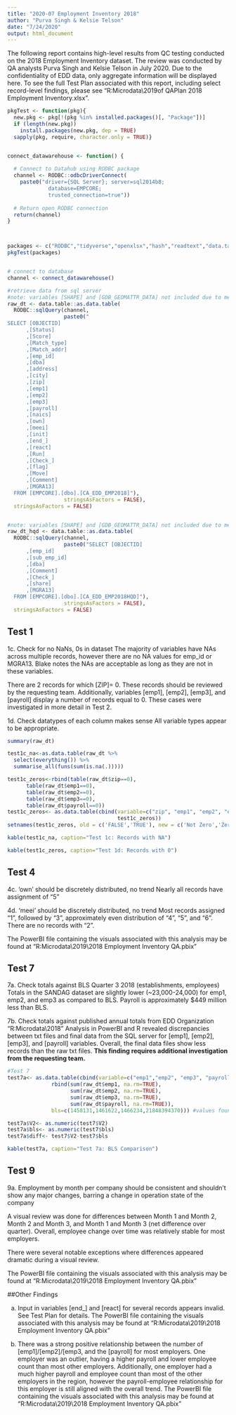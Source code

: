 ```yaml
---
title: "2020-07 Employment Inventory 2018"
author: "Purva Singh & Kelsie Telson"
date: "7/24/2020"
output: html_document
---
```


The following report contains high-level results from QC testing conducted on the 2018 Employment Inventory dataset. The review was conducted by QA analysts Purva Singh and Kelsie Telson in July 2020. Due to the confidentiality of EDD data, only aggregate information will be displayed here. To see the full Test Plan associated with this report, including select record-level findings, please see "R:\DPOE\Employment\CAEDD\QCEW Microdata\RESTRICTED\2019\QAQC\Office of QA\Test Plan 2018 Employment Inventory.xlsx".

```r
pkgTest <- function(pkg){
  new.pkg <- pkg[!(pkg %in% installed.packages()[, "Package"])]
  if (length(new.pkg))
    install.packages(new.pkg, dep = TRUE)
  sapply(pkg, require, character.only = TRUE)}


connect_datawarehouse <- function() {
  
  # Connect to Datahub using RODBC package
  channel <- RODBC::odbcDriverConnect(
    paste0("driver={SQL Server}; server=sql2014b8;
             database=EMPCORE;
             trusted_connection=true"))
  
  # Return open RODBC connection
  return(channel)
}



packages <- c("RODBC","tidyverse","openxlsx","hash","readtext","data.table","dplyr", "knitr")
pkgTest(packages)


# connect to database
channel <- connect_datawarehouse()

#retrieve data from sql server
#note: variables [SHAPE] and [GDB_GEOMATTR_DATA] not included due to memory restrictions
raw_dt <- data.table::as.data.table(
  RODBC::sqlQuery(channel,
                  paste0("
SELECT [OBJECTID]
      ,[Status]
      ,[Score]
      ,[Match_type]
      ,[Match_addr]
      ,[emp_id]
      ,[dba]
      ,[address]
      ,[city]
      ,[zip]
      ,[emp1]
      ,[emp2]
      ,[emp3]
      ,[payroll]
      ,[naics]
      ,[own]
      ,[meei]
      ,[init]
      ,[end_]
      ,[react]
      ,[Run]
      ,[Check_]
      ,[flag]
      ,[Move]
      ,[Comment]
      ,[MGRA13]
  FROM [EMPCORE].[dbo].[CA_EDD_EMP2018]"),
                  stringsAsFactors = FALSE),
  stringsAsFactors = FALSE)


#note: variables [SHAPE] and [GDB_GEOMATTR_DATA] not included due to memory restrictions
raw_dt_hqd <- data.table::as.data.table(
  RODBC::sqlQuery(channel,
                  paste0("SELECT [OBJECTID]
      ,[emp_id]
      ,[sub_emp_id]
      ,[dba]
      ,[Comment]
      ,[Check_]
      ,[share]
      ,[MGRA13]
  FROM [EMPCORE].[dbo].[CA_EDD_EMP2018HQD]"),
                  stringsAsFactors = FALSE),
  stringsAsFactors = FALSE)

```

## Test 1

1c. Check for no NaNs, 0s in dataset
The majority of variables have NAs  across multiple records, however there are no NA values for emp_id or MGRA13. Blake notes the NAs are acceptable as long as they are not in these variables. 

There are 2 records for which [ZIP]= 0. These records should be reviewed by the requesting team.
Additionally, variables [emp1], [emp2], [emp3], and [payroll] display a number of records equal to 0. These cases were investigated in more detail in Test 2.

1d. Check datatypes of each column makes sense
All variable types appear to be appropriate.

```r
summary(raw_dt)

test1c_na<-as.data.table(raw_dt %>%
  select(everything()) %>%
  summarise_all(funs(sum(is.na(.)))))

test1c_zeros<-rbind(table(raw_dt$zip==0),
      table(raw_dt$emp1==0),
      table(raw_dt$emp2==0),
      table(raw_dt$emp3==0),
      table(raw_dt$payroll==0))
test1c_zeros<- as.data.table(cbind(variable=c("zip", "emp1", "emp2", "emp3", "payroll"),
                                   test1c_zeros))
setnames(test1c_zeros, old = c('FALSE','TRUE'), new = c('Not Zero','Zero'))

kable(test1c_na, caption="Test 1c: Records with NA")

kable(test1c_zeros, caption="Test 1d: Records with 0")

```

## Test 4

4c. 'own' should be discretely distributed, no trend
Nearly all records have assignment of "5"

4d. 'meei' should be discretely distributed, no trend
Most records assigned "1", followed by "3", approximately even distribution of "4", "5", and "6". There are no records with "2".

The PowerBI file containing the visuals associated with this analysis may be found at
"R:\DPOE\Employment\CAEDD\QCEW Microdata\RESTRICTED\2019\OutputData\2018 Employment Inventory QA.pbix"


## Test 7

7a. Check totals against BLS Quarter 3 2018 (establishments, employees)
Totals in the SANDAG dataset are slightly lower (~23,000-24,000) for emp1, emp2, and emp3 as compared to BLS. Payroll is approximately $449 million less than BLS. 

7b. Check totals against published annual totals from EDD Organization
"R:\DPOE\Employment\CAEDD\QCEW Microdata\RESTRICTED\2018\SourceData"
Analysis in PowerBI and R revealed discrepancies between txt files and final data from the SQL server for [emp1], [emp2], [emp3], and [payroll] variables. Overall, the final data files show less records than the raw txt files. 
**This finding requires additional investigation from the requesting team.**



```r
#Test 7
test7a<- as.data.table(cbind(variable=c("emp1","emp2", "emp3", "payroll"),
              rbind(sum(raw_dt$emp1, na.rm=TRUE),
                    sum(raw_dt$emp2, na.rm=TRUE),
                    sum(raw_dt$emp3, na.rm=TRUE),
                    sum(raw_dt$payroll, na.rm=TRUE)),
              bls=c(1458131,1461622,1466234,21848394370))) #values found on bls website, screenshot in project folder

test7a$V2<- as.numeric(test7$V2)
test7a$bls<- as.numeric(test7$bls)
test7a$diff<- test7$V2-test7$bls

kable(test7a, caption="Test 7a: BLS Comparison")

```

## Test 9

9a. Employment by month per company should be consistent and shouldn't show any major changes, barring a change in operation state of the company

A visual review was done for differences between Month 1 and Month 2, Month 2 and Month 3, and Month 1 and Month 3 (net difference over quarter). Overall, employee change over time was relatively stable for most employers. 

There were several notable exceptions where differences appeared dramatic during a visual review.

The PowerBI file containing the visuals associated with this analysis may be found at
"R:\DPOE\Employment\CAEDD\QCEW Microdata\RESTRICTED\2019\OutputData\2018 Employment Inventory QA.pbix"

##Other Findings

a. Input in variables [end_] and [react] for several records appears invalid. See Test Plan for details. The PowerBI file containing the visuals associated with this analysis may be found at
"R:\DPOE\Employment\CAEDD\QCEW Microdata\RESTRICTED\2019\OutputData\2018 Employment Inventory QA.pbix"

b. There was a strong positive relationship between the number of [emp1]/[emp2]/[emp3, and the [payroll] for most employers. One employer was an outlier, having a higher payroll and lower employee count than most other employers. Additionally, one employer had a much higher payroll and employee count than most of the other employers in the region, however the payroll-employee relationship for this employer is still aligned with the overall trend. The PowerBI file containing the visuals associated with this analysis may be found at
"R:\DPOE\Employment\CAEDD\QCEW Microdata\RESTRICTED\2019\OutputData\2018 Employment Inventory QA.pbix"

